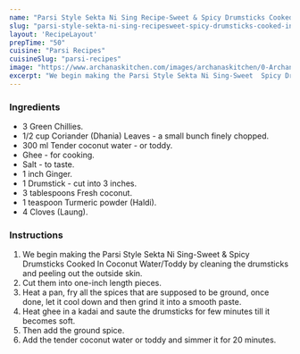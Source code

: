 ---
name: "Parsi Style Sekta Ni Sing Recipe-Sweet & Spicy Drumsticks Cooked In Coconut Water/Toddy Recipe)"
slug: "parsi-style-sekta-ni-sing-recipesweet-spicy-drumsticks-cooked-in-coconut-watertoddy-recipe"
layout: 'RecipeLayout'
prepTime: "50"
cuisine: "Parsi Recipes"
cuisineSlug: "parsi-recipes"
image: "https://www.archanaskitchen.com/images/archanaskitchen/0-Archanas-Kitchen-Recipes/2016/oct-14/Sekta_Ni_Sing_Parsi_Style_Sweet_and_Spicy_Drumsticks_Cooked_In_Coconut_Water_Toddy-5.jpg"
excerpt: "We begin making the Parsi Style Sekta Ni Sing-Sweet  Spicy Drumsticks Cooked In Coconut WaterToddy by cleaning the drumsticks and peeling out the outside skin"
---

### Ingredients

- 3 Green Chillies.
- 1/2 cup Coriander (Dhania) Leaves - a small bunch finely chopped.
- 300 ml Tender coconut water - or toddy.
- Ghee - for cooking.
- Salt - to taste.
- 1 inch Ginger.
- 1 Drumstick - cut into 3 inches.
- 3 tablespoons Fresh coconut.
- 1 teaspoon Turmeric powder (Haldi).
- 4 Cloves (Laung).

### Instructions

1. We begin making the Parsi Style Sekta Ni Sing-Sweet & Spicy Drumsticks Cooked In Coconut Water/Toddy by cleaning the drumsticks and peeling out the outside skin.
1. Cut them into one-inch length pieces.
1. Heat a pan, fry all the spices that are supposed to be ground, once done, let it cool down and then grind it into a smooth paste.
1. Heat ghee in a kadai and saute the drumsticks for few minutes till it becomes soft.
1. Then add the ground spice.
1. Add the tender coconut water or toddy and simmer it for 20 minutes.
